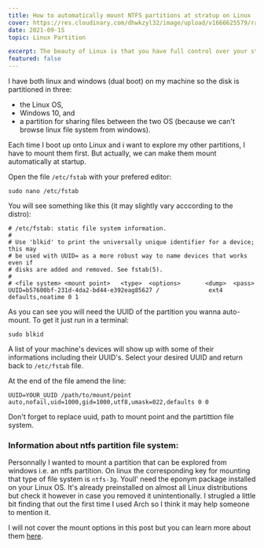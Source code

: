```yaml
---
title: How to automatically mount NTFS partitions at stratup on Linux
cover: https://res.cloudinary.com/dhwkzyl32/image/upload/v1666625579/radanfolio/posts/mount-ntfs-partitions/cover_tly4u5.jpg
date: 2021-09-15
topic: Linux Partition

excerpt: The beauty of Linux is that you have full control over your structure and mounting partitions does not make exception to that rule.
featured: false
---
```


I have both linux and windows (dual boot) on my machine so the disk is partitioned in three:
- the Linux OS,
- Windows 10, and
- a partition for sharing files between the two OS (because we can't browse linux file system from windows).

Each time I boot up onto Linux and i want to explore my other partitions, I have to mount them first. But actually, we can make them mount automatically at startup.

Open the file `/etc/fstab` with your prefered editor:

```bash:terminal
sudo nano /etc/fstab
```

You will see something like this (it may slightly vary acccording to the distro):

```bash:/etc/fstab
# /etc/fstab: static file system information.
#
# Use 'blkid' to print the universally unique identifier for a device; this may
# be used with UUID= as a more robust way to name devices that works even if
# disks are added and removed. See fstab(5).
#
# <file system> <mount point>   <type>  <options>       <dump>  <pass>                 
UUID=b57600bf-231d-4da2-bd44-e392eag85627 /              ext4    defaults,noatime 0 1
```

As you can see you will need the UUID of the partition you wanna auto-mount. To get it just run in a terminal:

```bash:terminal
sudo blkid
```

A list of your machine's devices will show up with some of their informations including their UUID's. Select your desired UUID and return back to `/etc/fstab` file.

At the end of the file amend the line:

```bash:/etc/fstab
UUID=YOUR_UUID /path/to/mount/point  auto,nofail,uid=1000,gid=1000,utf8,umask=022,defaults 0 0
```

Don't forget to replace uuid, path to mount point and the partittion file system.

### Information about ntfs partition file system:

Personnally I wanted to mount a partition that can be explored from windows i.e. an <span className="text-brand1">ntfs</span> partition. On linux the corresponding key for mounting that type of file system is `ntfs-3g`. Youll' need the eponym package installed on your Linux OS. It's already preinstalled on almost all Linux distributions but check it however in case you removed it unintentionally. I strugled a little bit finding that out the first time I used Arch so I think it may help someone to mention it.

I will not cover the mount options in this post but you can learn more about them [here](https://wiki.archlinux.org/title/fstab).